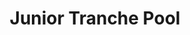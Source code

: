 ---
title: "Junior Tranche Pool"
description: "JT Pool: Initiating Loans, Ensuring Liquidity, and Safeguarding Pool Health"
sidebarTitle: "Junior Tranche"
icon: "diamond"
---